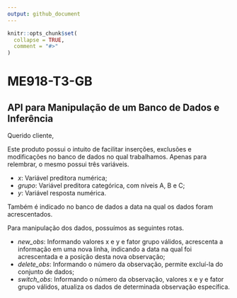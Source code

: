 ```yaml
---
output: github_document
---
```


<!-- README.md is generated from README.Rmd. Please edit that file -->

```r
knitr::opts_chunk$set(
  collapse = TRUE,
  comment = "#>"
)
```

# ME918-T3-GB

## API para Manipulação de um Banco de Dados e Inferência

<!-- badges: start -->
<!-- badges: end -->

Querido cliente,

Este produto possui o intuito de facilitar inserções, exclusões e modificações no banco de dados no qual trabalhamos. Apenas para relembrar, o mesmo possui três variáveis.

- *x*: Variável preditora numérica;
- *grupo*: Variável preditora categórica, com níveis A, B e C;
- *y*: Variável resposta numérica.

Também é indicado no banco de dados a data na qual os dados foram acrescentados.

Para manipulação dos dados, possuímos as seguintes rotas.

- *new_obs*: Informando valores x e y e fator grupo válidos, acrescenta a informação em uma nova linha, indicando a data na qual foi acrescentada e a posição desta nova observação;
- *delete_obs*: Informando o número da observação, permite excluí-la do conjunto de dados;
- *switch_obs*: Informando o número da observação, valores x e y e fator grupo válidos, atualiza os dados de determinada observação específica.